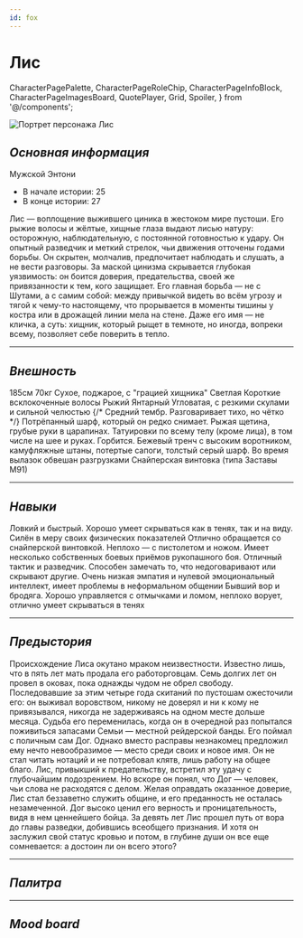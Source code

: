 ```yaml
---
id: fox
---
```


# Лис

  CharacterPagePalette,
  CharacterPageRoleChip,
  CharacterPageInfoBlock,
  CharacterPageImagesBoard,
  QuotePlayer,
  Grid,
  Spoiler,
} from '@/components';

<img
  src="/img/characters/fox/Fox.png"
  alt="Портрет персонажа Лис"
  className="portrait"
/>

## _Основная информация_

<CharacterPageRoleChip role="secondary" />

<Grid className="mt" columns={2}>
  <div>
    <CharacterPageInfoBlock label="Пол" id="char-sex">
      Мужской
    </CharacterPageInfoBlock>
    <CharacterPageInfoBlock label="Настоящее имя" id="char-realName">
      Энтони
    </CharacterPageInfoBlock>
  </div>
  <div>
    <CharacterPageInfoBlock label="Возраст" id="char-age">
      <ul>
        <li> В начале истории: 25</li>
        <li> В конце истории: 27</li>
      </ul>
    </CharacterPageInfoBlock>
  </div>
</Grid>

<CharacterPageInfoBlock label="Краткое описание" id="char-short-description">
  Лис — воплощение выжившего циника в жестоком мире пустоши. Его рыжие волосы и
  жёлтые, хищные глаза выдают лисью натуру: осторожную, наблюдательную, с
  постоянной готовностью к удару. Он опытный разведчик и меткий стрелок, чьи
  движения отточены годами борьбы. Он скрытен, молчалив, предпочитает наблюдать
  и слушать, а не вести разговоры. За маской цинизма скрывается глубокая
  уязвимость: он боится доверия, предательства, своей же привязанности к тем,
  кого защищает. Его главная борьба — не с Шутами, а с самим собой: между
  привычкой видеть во всём угрозу и тягой к чему-то настоящему, что прорывается
  в моменты тишины у костра или в дрожащей линии мела на стене. Даже его имя —
  не кличка, а суть: хищник, который рыщет в темноте, но иногда, вопреки всему,
  позволяет себе поверить в тепло.
</CharacterPageInfoBlock>

---

## _Внешность_

<Grid columns={3} mobileAdaptive>
  <CharacterPageInfoBlock label="Рост" id="char-height">
    185см
  </CharacterPageInfoBlock>
  <CharacterPageInfoBlock label="Вес" id="char-weight">
    70кг
  </CharacterPageInfoBlock>
  <CharacterPageInfoBlock label="Телосложение" id="char-body-type">
    Сухое, поджарое, с "грацией хищника"
  </CharacterPageInfoBlock>
  <CharacterPageInfoBlock label="Цвет кожи" id="char-body-color">
    Светлая
  </CharacterPageInfoBlock>
  <CharacterPageInfoBlock label="Причёска" id="char-hair-type">
    Короткие всклокоченные волосы
  </CharacterPageInfoBlock>
  <CharacterPageInfoBlock label="Цвет волос" id="char-hair-color">
    Рыжий
  </CharacterPageInfoBlock>
  <CharacterPageInfoBlock label="Цвет глаз" id="char-eye-color">
    Янтарный
  </CharacterPageInfoBlock>
  <CharacterPageInfoBlock label="Форма лица" id="char-face">
    Угловатая, с резкими скулами и сильной челюстью
  </CharacterPageInfoBlock>
  <CharacterPageInfoBlock label="Голос" id="char-voice">
    {/* Средний тембр. Разговаривает тихо, но чётко */}
    <QuotePlayer
      src="/audio/characters/fox/voices/sample-3s.mp3"
      quote="Если ты захочешь… Я могу научить тебя своим приёмам. Как видеть, но быть невидимым. Как ходить так, чтобы тебя не слышали. Как сливаться с тенями, даже средь бела дня."
    />
  </CharacterPageInfoBlock>
  <CharacterPageInfoBlock
    label="Отличительные черты внешности"
    id="char-features"
  >
    Потрёпанный шарф, который он редко снимает. Рыжая щетина, грубые руки в
    царапинах. Татуировки по всему телу (кроме лица), в том числе на шее и
    руках. Горбится.
  </CharacterPageInfoBlock>
  <CharacterPageInfoBlock label="Одежда" id="char-cloth">
    Бежевый тренч с высоким воротником, камуфляжные штаны, потертые сапоги,
    толстый серый шарф. Во время вылазок обвешан разгрузками
  </CharacterPageInfoBlock>
  <CharacterPageInfoBlock label="Любимое оружие" id="char-gun">
    Снайперская винтовка (типа Заставы М91)
  </CharacterPageInfoBlock>
</Grid>

---

## _Навыки_

<Grid columns={3} mobileAdaptive>
  <CharacterPageInfoBlock label="Физические" id="char-fiz-stat">
    Ловкий и быстрый. Хорошо умеет скрываться как в тенях, так и на виду. Силён
    в меру своих физических показателей
  </CharacterPageInfoBlock>
  <CharacterPageInfoBlock label="Боевые" id="char-battle-stat">
    Отлично обращается со снайперской винтовкой. Неплохо — с пистолетом и ножом.
    Имеет несколько собственных боевых приёмов рукопашного боя.
  </CharacterPageInfoBlock>
  <CharacterPageInfoBlock label="Социальные" id="char-social-stat">
    Отличный тактик и разведчик. Способен замечать то, что недоговаривают или
    скрывают другие. Очень низкая эмпатия и нулевой эмоциональный интеллект,
    имеет проблемы в неформальном общении
  </CharacterPageInfoBlock>
  <CharacterPageInfoBlock label="Дополнительно" id="char-add-stat">
    Бывший вор и бродяга. Хорошо управляется с отмычками и ломом, неплохо
    ворует, отлично умеет скрываться в тенях
  </CharacterPageInfoBlock>
</Grid>

---

## _Предыстория_

<Spoiler>
  Происхождение Лиса окутано мраком неизвестности. Известно лишь, что в пять лет
  мать продала его работорговцам. Семь долгих лет он провел в оковах, пока
  однажды чудом не обрел свободу. Последовавшие за этим четыре года скитаний по
  пустошам ожесточили его: он выживал воровством, никому не доверял и ни к кому
  не привязывался, никогда не задерживаясь на одном месте дольше месяца. Судьба
  его переменилась, когда он в очередной раз попытался поживиться запасами Семьи
  — местной рейдерской банды. Его поймал с поличным сам Дог. Однако вместо
  расправы незнакомец предложил ему нечто невообразимое — место среди своих и
  новое имя. Он не стал читать нотаций и не потребовал клятв, лишь работу на
  общее благо. Лис, привыкший к предательству, встретил эту удачу с глубочайшим
  подозрением. Но вскоре он понял, что Дог — человек, чьи слова не расходятся с
  делом. Желая оправдать оказанное доверие, Лис стал беззаветно служить общине,
  и его преданность не осталась незамеченной. Дог высоко ценил его верность и
  проницательность, видя в нем ценнейшего бойца. За девять лет Лис прошел путь
  от вора до главы разведки, добившись всеобщего признания. И хотя он заслужил
  свой статус кровью и потом, в глубине души он все еще сомневается: а достоин
  ли он всего этого?
</Spoiler>

---

## _Палитра_

<CharacterPagePalette palette={FOX_PALETTE} />

---

## _Mood board_

<CharacterPageImagesBoard images={FOX_MOOD_BOARD} />
